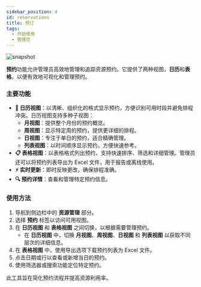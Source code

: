 ```yaml
---
sidebar_position: 4
id: reservations
title: 预订
tags:
  - 开始使用
  - 管理员
---
```




<BrowserWindow url={url}>

![snapshot](/assets/admin/resource-management-reservations.png)

</BrowserWindow>

**预约**功能允许管理员高效地管理和追踪资源预约。它提供了两种视图，**日历**和**表格**，以便有效地可视化和管理预约。

### 主要功能

- **📅 日历视图**：以清晰、组织化的格式显示预约，方便识别可用时段并避免排程冲突。日历视图支持多种子视图：
  - **月视图**：提供整个月份的预约概览。
  - **周视图**：显示特定周的预约，提供更详细的排程。
  - **日视图**：专注于单日的预约，适合精确管理。
  - **列表视图**：以时间顺序显示预约，方便快速参考。
- **📋 表格视图**：以表格格式列出预约，支持快速排序、筛选和详细管理。管理员还可以将预约列表导出为 Excel 文件，用于报告或离线使用。
- **⚡ 实时更新**：即时反映更改，确保排程准确。
- **🔍 预约详情**：查看和管理特定预约信息。

### 使用方法

1. 导航到侧边栏中的 **资源管理** 部分。
2. 选择 **预约** 标签以访问可用视图。
3. 在 **日历视图** 和 **表格视图** 之间切换，以根据需要管理预约。
   - 在 **日历视图** 中，切换 **月视图**、**周视图**、**日视图** 和 **列表视图** 以获取不同层次的详细信息。
4. 在 **表格视图** 中，使用导出选项下载预约列表为 Excel 文件。
5. 点击日期或行以查看或新增当日的预约。
6. 使用筛选器或搜索功能定位特定预约。

此工具旨在简化预约流程并提高资源利用率。

